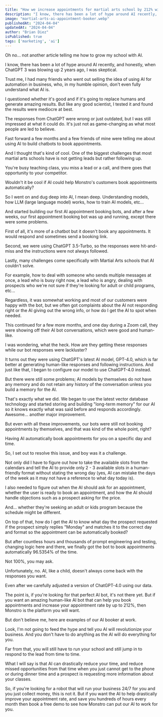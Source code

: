 ```yaml
---
title: "How we increase appointments for martial arts school by 212% with AI"
description: "I know, there has been a lot of hype around AI recently, and honestly, when ChatGPT 3 was blowing up 2 year ago, I was skeptical."
image: "martial-arts-ai-appointment-booker.webp"
publishedAt: "2024-04-04"
updatedAt: "2024-04-04"
author: "Brian Diez"
isPublished: true
tags: ['marketing', 'ai']
---
```



Oh no... not another article telling me how to grow my school with AI.

I know, there has been a lot of hype around AI recently, and honestly, when ChatGPT 3 was blowing up 2 years ago, I was skeptical.

Trust me, I had many friends who went out selling the idea of using AI for automation in business, who, in my humble opinion, don't even fully understand what AI is.

I questioned whether it's good and if it's going to replace humans and generate amazing results. But like any good scientist, I tested it and found the results were mediocre at best.

The responses from ChatGPT were wrong or just outdated, but I was still impressed at what it could do. It's just not as game-changing as what most people are led to believe.

Fast forward a few months and a few friends of mine were telling me about using AI to build chatbots to book appointments.

And I thought that's kind of cool. One of the biggest challenges that most martial arts schools have is not getting leads but rather following up.

You're busy teaching class, you miss a lead or a call, and there goes that opportunity to your competitor.

Wouldn't it be cool if AI could help Monstro's customers book appointments automatically?

So I went on and dug deep into AI, I mean deep. Understanding models, how LLM (large language model) works, how to train AI models, etc...

And started building our first AI appointment booking bots, and after a few weeks, our first appointment booking bot was up and running, except there were some problems.

First of all, it's more of a chatbot but it doesn't book any appointments. It would respond and sometimes send a booking link.

Second, we were using ChatGPT 3.5-Turbo, so the responses were hit-and-miss and the instructions were not always followed.

Lastly, many challenges come specifically with Martial Arts schools that AI couldn't solve. 

For example, how to deal with someone who sends multiple messages at once, a lead who is busy right now, a lead who is angry, dealing with prospects who we're not sure if they're looking for adult or child programs, etc...

Regardless, it was somewhat working and most of our customers were happy with the bot, but we often got complaints about the AI not responding right or the AI giving out the wrong info, or how do I get the AI to spot when needed.

This continued for a few more months, and one day during a Zoom call, they were showing off their AI bot conversations, which were good and human-like.

I was wondering, what the heck. How are they getting these responses while our bot responses were lackluster?

It turns out they were using ChatGPT's latest AI model, GPT-4.0, which is far better at generating human-like responses and following instructions. And just like that, I began to configure our model to use ChatGPT-4.0 instead.

But there were still some problems; AI models by themselves do not have any memory and do not retain any history of the conversation unless you build a memory for the AI.

That's exactly what we did. We began to use the latest vector database technology and started storing and building "long-term memory" for our AI so it knows exactly what was said before and responds accordingly. Awesome… another major improvement.

But even with all these improvements, our bots were still not booking appointments by themselves, and that was kind of the whole point, right?

Having AI automatically book appointments for you on a specific day and time.

So, I set out to resolve this issue, and boy was it a challenge.

Not only did I have to figure out how to take the available slots from the calendars and tell the AI to provide only 2 - 3 available slots in a human-friendly format without stating the wrong day (yes, AI can mistake the days of the week as it may not have a reference to what day today is).

I also needed to figure out when the AI should ask for an appointment, whether the user is ready to book an appointment, and how the AI should handle objections such as a prospect asking for the price.

And... whether they're seeking an adult or kids program because the schedule might be different.

On top of that, how do I get the AI to know what day the prospect requested if the prospect simply replies "Monday" and matches it to the correct day and format so the appointment can be automatically booked?

But after countless hours and thousands of prompt engineering and testing, changing logic here and there, we finally got the bot to book appointments automatically 96.5354% of the time.

Not 100%, you may ask.

Unfortunately, no. AI, like a child, doesn't always come back with the responses you want.

Even after we carefully adjusted a version of ChatGPT-4.0 using our data.

The point is, if you're looking for that perfect AI bot, it's not there yet. But if you want an amazing human-like AI bot that can help you book appointments and increase your appointment rate by up to 212%, then Monstro is the platform you will want.

But don't believe me, here are examples of our AI booker at work.

Look, I'm not going to feed the hype and tell you AI will revolutionize your business. And you don't have to do anything as the AI will do everything for you.

Far from that, you will still have to run your school and still jump in to respond to the lead from time to time.

What I will say is that AI can drastically reduce your time, and reduce missed opportunities from that time when you just cannot get to the phone or during dinner time and a prospect is requesting more information about your classes.

So, if you're looking for a robot that will run your business 24/7 for you and you just collect money, this is not it. But if you want the AI to help drastically improve your appointment rate, and save you hundreds of hours every month then book a free demo to see how Monstro can put our AI to work for you.
